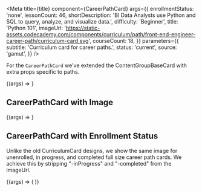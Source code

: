 
<Meta
  title={title}
  component={CareerPathCard}
  args={{
    enrollmentStatus: 'none',
    lessonCount: 46,
    shortDescription:
      'BI Data Analysts use Python and SQL to query, analyze, and visualize data.',
    difficulty: 'Beginner',
    title: 'Python 101',
    imageUrl:
      'https://static-assets.codecademy.com/components/curriculum/path/front-end-engineer-career-path/curriculum-card.svg',
    courseCount: 18,
  }}
  parameters={{
    subtitle: 'Curriculum card for career paths.',
    status: 'current',
    source: 'gamut',
  }}
/>

For the `CareerPathCard` we've extended the <LinkTo kind="brand-labs-molecules-contentgroupbasecard">ContentGroupBaseCard</LinkTo> with extra props specific to paths.

<Canvas>
  <Story name="CareerPathCard">{(args) => <CareerPathCard {...args} />}</Story>
</Canvas>

<Props story="CareerPathCard" />

## CareerPathCard with Image

<Canvas>
  <Story name="CareerPathCard with Image">
    {(args) => <CareerPathCard {...args} isFullSize />}
  </Story>
</Canvas>

## CareerPathCard with Enrollment Status

Unlike the old <LinkTo kind="brand-labs-molecules-curriculumcard--curriculum-card#career-path-description-variant">
CurriculumCard</LinkTo> designs, we show the same image for unenrolled, in progress, and completed full size career path cards. We achieve this by stripping "-inProgress" and "-completed" from the imageUrl.

<Canvas>
  <Story name="CareerPathCard with Enrollment Status">
    {(args) => (
      <LayoutGrid gap={24} pb={8}>
        <Column size={6}>
          <CareerPathCard {...args} enrollmentStatus="inProgress" />
        </Column>
        <Column size={6}>
          <CareerPathCard {...args} enrollmentStatus="completed" />
        </Column>
        <Column size={6}>
          <CareerPathCard
            {...args}
            enrollmentStatus="inProgress"
            isFullSize
            imageUrl="https://static-assets.codecademy.com/components/curriculum/path/securing-express-applications/curriculum-card-inProgress.svg"
          />
        </Column>
        <Column size={6}>
          <CareerPathCard
            {...args}
            enrollmentStatus="completed"
            isFullSize
            imageUrl="https://static-assets.codecademy.com/components/curriculum/path/securing-express-applications/curriculum-card-completed.svg"
          />
        </Column>
      </LayoutGrid>
    )}
  </Story>
</Canvas>
